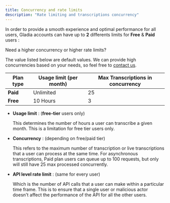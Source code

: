 ```yaml
---
title: Concurrency and rate limits
description: "Rate limiting and transcriptions concurrency"
---
```


In order to provide a smooth experience and optimal performance for all users, Gladia accounts can have up to **2** differents limits
 for **Free** & **Paid** users :

<Note>
Need a higher concurrency or higher rate limits?

The value listed below are default values. We can provide high concurrencies based on your needs, so feel free to 
[contact us](https://www.gladia.io/contact).
 </Note>

| Plan type     | Usage limit (per month)  | Max Transcriptions in concurrency |
| ------------- | -------------------------| ---------------------------|
| **Paid**      | Unlimited                |             25             |
| **Free**      | 10 Hours                 |             3              |


- **Usage limit** : (**free-tier** users only)

  This determines the number of hours a user can transcribe a given month. This is a limitation for free tier users only.

- **Concurrency** : (depending on free/paid tier)

  This refers to the maximum number of transcription or live transcriptions that a user can process at the same time.
  For asynchronous transcriptions, Paid plan users can queue up to 100 requests, but only will still have 25 max processed concurrently.

- **API level rate limit** : (same for every user)

  Which is the number of API calls that a user can make within a particular time frame.
  This is to ensure that a single user or malicious actor doesn't affect the performance of the API for all the other users.

